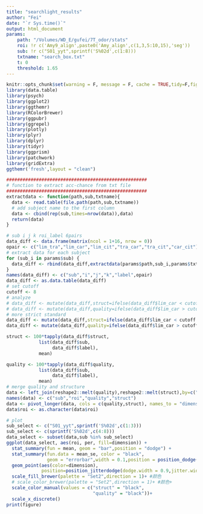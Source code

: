 ```yaml
---
title: "searchlight_results"
author: "Fei"
date: "`r Sys.time()`"
output: html_document
params:
    path: "/Volumes/WD_E/gufei/7T_odor/stats"
    roi: !r c('Amy9_align',paste0('Amy_align',c(1,3,5:10,15),'seg'))
    sub: !r c("S01_yyt",sprintf('S%02d',c(1:8)))
    txtname: "search_box.txt"
    t: 0
    threshold: 1.65
---
```


```r
knitr::opts_chunk$set(warning = F, message = F, cache = TRUE,tidy=F,fig.align='center',fig.showtext=TRUE,results="hold",fig.show = "hold")
library(data.table)
library(psych)
library(ggplot2)
library(ggthemr)
library(RColorBrewer)
library(ggpubr)
library(ggrepel)
library(plotly)
library(plyr)
library(dplyr)
library(tidyr)
library(ggprism)
library(patchwork)
library(gridExtra)
ggthemr('fresh',layout = "clean")
```

```r
####################################################
# function to extract acc-chance from txt file
####################################################
extractdata <- function(path,sub,txtname){
  data <- read.table(file.path(path,sub,txtname))
  # add subject name to the first column
  data <- cbind(rep(sub,times=nrow(data)),data)
  return(data)
}
```

```r
# sub i j k roi_label 6pairs
data_diff <- data.frame(matrix(ncol = 1+16, nrow = 0))
opair <- c("lim_tra","lim_car","lim_cit","tra_car","tra_cit","car_cit")
# extract data for each subject
for (sub_i in params$sub) {
  data_diff <- rbind(data_diff,extractdata(params$path,sub_i,params$txtname))
}
names(data_diff) <- c("sub","i","j","k","label",opair)
data_diff <- as.data.table(data_diff)
# set cutoff
cutoff <- 8
# analyze
# data_diff <- mutate(data_diff,struct=ifelse(data_diff$lim_car < cutoff & data_diff$lim_cit > cutoff,1,0))
# data_diff <- mutate(data_diff,quality=ifelse(data_diff$lim_car > cutoff & data_diff$lim_cit < cutoff,1,0))
# more strict standard
data_diff <- mutate(data_diff,struct=ifelse(data_diff$lim_car < cutoff & data_diff$lim_cit > cutoff & data_diff$lim_tra > cutoff,1,0))
data_diff <- mutate(data_diff,quality=ifelse(data_diff$lim_car > cutoff & data_diff$lim_cit < cutoff & data_diff$lim_tra > cutoff,1,0))

struct <- 100*tapply(data_diff$struct,
            list(data_diff$sub, 
                 data_diff$label),
            mean)

quality <- 100*tapply(data_diff$quality,
            list(data_diff$sub, 
                 data_diff$label),
            mean)
# merge quality and structure
data <- left_join(reshape2::melt(quality),reshape2::melt(struct),by=c("Var1","Var2"))
names(data) <- c("sub","roi","quality","struct")
data <- pivot_longer(data, cols = c(quality,struct), names_to = "dimension", values_to = "per")
data$roi <- as.character(data$roi)
```


```r
# plot
sub_select <- c("S01_yyt",sprintf('S%02d',c(1:3)))
sub_select <- c(sprintf('S%02d',c(4:8)))
data_select <- subset(data,sub %in% sub_select)
ggplot(data_select, aes(roi, per, fill=dimension)) + 
  stat_summary(fun = mean, geom = "bar",position = "dodge") +
  stat_summary(fun.data = mean_se, color = "black",
               geom = "errorbar",width = 0.1,position = position_dodge(width = 0.9))+
  geom_point(aes(color=dimension),
             position=position_jitterdodge(dodge.width = 0.9,jitter.width = 0, jitter.height = 0))+
  scale_fill_brewer(palette = "Set2",direction = 1)+ #颜色
  # scale_color_brewer(palette = "Set2",direction = 1)+ #颜色+
  scale_color_manual(values = c("struct" = "black",
                                "quality" = "black"))+
  scale_x_discrete()
print(figure)
```